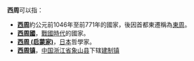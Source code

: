 '''西周'''可以指：
*'''[[西周|西周]]'''約公元前1046年至前771年的國家，後因首都東遷稱為[[東周|東周]]。
*'''[[西周國|西周國]]'''，[[戰國時代|戰國時代]]的國家。
*'''[[西周_(启蒙家)|西周 (启蒙家)]]'''，[[日本|日本]]哲學家。
*'''[[西周镇|西周镇]]'''，[[中国|中国]][[浙江省|浙江省]][[象山县|象山县]]下辖[[建制镇|建制镇]]
{{disambig|Cat=二字亞洲相關消歧義}}